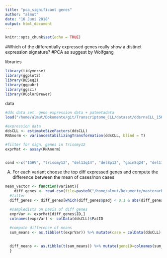 ```yaml
---
title: "pca_significant genes"
author: "almut"
date: "16 Juni 2018"
output: html_document
---
```


```r
knitr::opts_chunk$set(echo = TRUE)
```

#Which of the differentially expressed genes really show a distinct expression signature?
#PCA as suggest by Wolfgang


libraries
```r
library(tidyverse)
library(ggplot2)
library(DESeq2)
library(ggpubr)
library(ggsci)
library(RColorBrewer)

```

data
```r
#dds data set. gene expression data + patmetadata
load("/home/almut/Dokumente/git/Transcriptome_CLL/dataset/ddsrnaCLL_150218.RData")

#expression data
ddsCLL <- estimateSizeFactors(ddsCLL)
RNAnorm <- varianceStabilizingTransformation(ddsCLL, blind = T)

#filter for sign. genes in Trisomy12 
exprMat <- assay(RNAnorm)


cond <-c("IGHV", "trisomy12", "del13q14", "del8p12", "gain8q24", "del11q22.3", "del17p13", "BRAF", "NOTCH1", "SF3B1", "TP53", "ATM", "MED12")

```

A) For each variant choose the top diff expressed genes and compute the difference between the mean of cases/non cases

```r
mean_vector <- function(variant){
    diff_genes <- read.csv(file=paste0("/home/almut/Dokumente/masterarbeit/results/noFilter/", variant, "_diffGenes.csv"))
  #filter
  diff_genes <- diff_genes[which(diff_genes$padj < 0.1 & abs(diff_genes$log2FoldChange) > 2 ),-1]

  #sampledists on basis of diff genes
  exprVar <- exprMat[diff_genes$ID,]
  colnames(exprVar) <- colData(ddsCLL)$PatID
  
  #compute difference of means
  sum_means <- as.tibble(t(exprVar)) %>% mutate(case = colData(ddsCLL)[,variant]) %>% filter(!is.na(case)) %>% group_by(case) %>%  summarise_all(funs(mean))

  
  diff_means <- as.tibble(t(sum_means)) %>% mutate(geneID=colnames(sum_means)) %>% filter(!geneID %in% "case") %>% mutate(diff=abs(as.numeric(V1) - as.numeric(V2)))
  }



```

